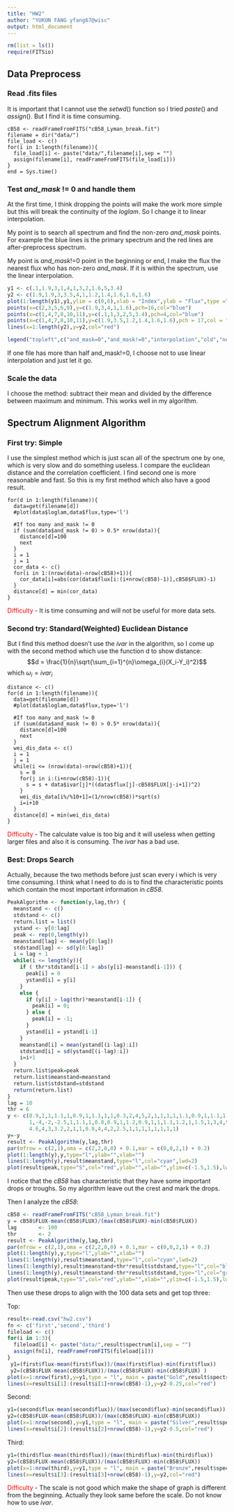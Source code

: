 ---
title: "HW2"
author: "YUKUN FANG yfang67@wisc"
output: html_document
---

```{r 1, include=FALSE}
rm(list = ls())
require(FITSio)
```

## Data Preprocess

### Read .fits files

It is important that I cannot use the $setwd()$ function so I tried $paste()$ and $assign()$. But I find it is time consuming.

```
cB58 <- readFrameFromFITS("cB58_Lyman_break.fit")
filename = dir("data/")
file_load <- c()
for(i in 1:length(filename)){
  file_load[i] <- paste("data/",filename[i],sep = "")
  assign(filename[i], readFrameFromFITS(file_load[i]))
}
end = Sys.time()
```

### Test *and_mask* != 0 and handle them

At the first time, I think dropping the points will make the work more simple but this will break the continuity of the *loglam*. So I change it to linear interpolation.\

My point is to search all spectrum and find the non-zero *and_mask* points. For example the blue lines is the primary spectrum and the red lines are after-preprocess spectrum.\

My point is *and_mask*!=0 point in the beginning or end, I make the flux the nearest flux who has non-zero *and_mask*. If it is within the spectrum, use the linear interpolation.

```{r LinearInterpolation, echo=FALSE}
y1 <- c(.1,1.9,3,1,4,1,3,2,1.6,5,3.4)
y2 <- c(1.9,1.9,3,3.5,4,1,1.2,1.4,1.6,1.6,1.6)
plot(1:length(y1),y1,ylim = c(0,6),xlab = "Index",ylab = "Flux",type ="l" , lty = 2, col= "blue", main = "Example")
points(x=c(2,3,5,6,9),y=c(1.9,3,4,1,1.6),pch=16,col="blue")
points(x=c(1,4,7,8,10,11),y=c(.1,1,3,2,5,3.4),pch=4,col="blue")
points(x=c(1,4,7,8,10,11),y=c(1.9,3.5,1.2,1.4,1.6,1.6),pch = 17,col = "red")
lines(x=1:length(y2),y=y2,col="red")

legend("topleft",c("and_mask=0","and_mask!=0","interpolation","old","new"),pch = c(16,4,17,16,17),lty=c(0,0,0,2,1),col=c("blue","blue","red","blue","red"),cex=0.8)
```

If one file has more than half and_mask!=0, I choose not to use linear interpolation and just let it go.  

### Scale the data

I choose the method: subtract their mean and divided by the difference between maximum and minimum. This works well in my algorithm.


## Spectrum Alignment Algorithm

### First try: Simple 

I use the simplest method which is just scan all of the spectrum one by one, which is very slow and do something useless. I compare the euclidean distance and the correlation coefficient. I find second one is more reasonable and fast. So this is my first method which also have a good result.

```
for(d in 1:length(filename)){
  data=get(filename[d])
  #plot(data$loglam,data$flux,type='l')

  #If too many and_mask != 0
  if (sum(data$and_mask != 0) > 0.5* nrow(data)){
    distance[d]=100
    next
  }
  i = 1
  j = 1
  cor_data <- c()
  for(i in 1:(nrow(data)-nrow(cB58)+1)){
    cor_data[i]=abs(cor(data$flux[i:(i+nrow(cB58)-1)],cB58$FLUX)-1)
  }
  distance[d] = min(cor_data)
}
```

<font color=red>Difficulty</font> - It is time consuming and will not be useful for more data sets.

### Second try: Standard(Weighted) Euclidean Distance

But I find this method doesn't use the *ivar* in the algorithm, so I come up with the second method which use the function d to show distance:
$$d = \frac{1}{n}\sqrt{\sum_{i=1}^{n}\omega_{i}(X_i-Y_i)^2}$$
which $\omega_i=ivar_i$

```
distance <- c()
for(d in 1:length(filename)){
  data=get(filename[d])
  #plot(data$loglam,data$flux,type='l')
  
  #If too many and_mask != 0
  if (sum(data$and_mask != 0) > 0.5* nrow(data)){
    distance[d]=100
    next
  }
  wei_dis_data <- c()
  i = 1
  j = 1
  while(i <= (nrow(data)-nrow(cB58)+1)){
    s = 0
    for(j in i:(i+nrow(cB58)-1)){
      s = s + data$ivar[j]*((data$flux[j]-cB58$FLUX[j-i+1])^2)
    }
    wei_dis_data[i%/%10+1]=(1/nrow(cB58))*sqrt(s)
    i=i+10
  }
  distance[d] = min(wei_dis_data)
}
```

<font color=red>Difficulty</font> - The calculate value is too big and it will useless when getting larger files and also it is consuming. The *ivar* has a bad use.


### Best: Drops Search

Actually, because the two methods before just scan every i which is very time consuming. I think what I need to do is to find the characteristic points which contain the most important information in *cB58*.

```{r algorithm}
PeakAlgorithm <- function(y,lag,thr) {
  meanstand <- c()
  stdstand <- c()
  return.list = list()
  ystand <- y[0:lag]
  peak <- rep(0,length(y))
  meanstand[lag] <- mean(y[0:lag])
  stdstand[lag] <- sd(y[0:lag])
  i = lag + 1
  while(i <= length(y)){
    if ( thr*stdstand[i-1] > abs(y[i]-meanstand[i-1])) {
      peak[i] = 0
      ystand[i] = y[i]
    } 
    else {
      if (y[i] > log(thr)*meanstand[i-1]) {
        peak[i] = 0;
      } else {
        peak[i] = -1;
      }
      ystand[i] = ystand[i-1]
    }
    meanstand[i] = mean(ystand[(i-lag):i])
    stdstand[i] = sd(ystand[(i-lag):i])
    i=i+1
  }
  return.list$peak=peak
  return.list$meanstand=meanstand
  return.list$stdstand=stdstand
  return(return.list)
}
lag = 10
thr = 6
y <- c(0.9,1,1,1.1,1,0.9,1,1.1,1,1,0.3,2,4,5,2,1,1,1,1,1.1,0.9,1,1.1,1,1,0.9,
       1,-4,-2,-2.5,1,1.1,1,0.8,0.9,1,1.2,0.9,1,1,1.1,1.2,1,1.5,1,3,4,5,3,2,1,1,1,0.9,1,1,3,
       4.6,4,3,3.2,2,1,1,0.8,4,4,2,2.5,1,1,1,1,1,1,1,1)
y=-y
result <- PeakAlgorithm(y,lag,thr)
par(mfrow = c(2,1),oma = c(2,2,0,0) + 0.1,mar = c(0,0,2,1) + 0.2)
plot(1:length(y),y,type="l",ylab="",xlab="")
lines(1:length(y),result$meanstand,type="l",col="cyan",lwd=2)
plot(result$peak,type="S",col="red",ylab="",xlab="",ylim=c(-1.5,1.5),lwd=2)
```

I notice that the *cB58* has characteristic that they have some important drops or troughs. So my algorithm leave out the crest and mark the drops.

Then I analyze the *cB58*:
```{r cB58}
cB58 <- readFrameFromFITS("cB58_Lyman_break.fit")
y = cB58$FLUX-mean(cB58$FLUX)/(max(cB58$FLUX)-min(cB58$FLUX))
lag       <- 100
thr       <- 2
result <- PeakAlgorithm(y,lag,thr)
par(mfrow = c(2,1),oma = c(2,2,0,0) + 0.1,mar = c(0,0,2,1) + 0.2)
plot(1:length(y),y,type="l",ylab="",xlab="")
lines(1:length(y),result$meanstand,type="l",col="cyan",lwd=2)
lines(1:length(y),result$meanstand+thr*result$stdstand,type="l",col="blue",lwd=2)
lines(1:length(y),result$meanstand-thr*result$stdstand,type="l",col="green",lwd=2)
plot(result$peak,type="S",col="red",ylab="",xlab="",ylim=c(-1.5,1.5),lwd=2)

```

Then use these drops to align with the 100 data sets and get top three:

Top:

```{r graph}
result<-read.csv("hw2.csv")
fn <- c('first','second','third')
fileload <- c()
for(i in 1:3){
  fileload[i] <- paste("data/",result$spectrum[i],sep = "")
  assign(fn[i], readFrameFromFITS(fileload[i]))
}
 y1=(first$flux-mean(first$flux))/(max(first$flux)-min(first$flux))
 y2=(cB58$FLUX-mean(cB58$FLUX))/(max(cB58$FLUX)-min(cB58$FLUX) )
plot(x=1:nrow(first),y=y1,type = "l", main = paste("Gold",result$spectrum[1],sep = ":"), ylim =c(-1,1))
lines(x=result$i[1]:(result$i[1]+nrow(cB58)-1),y=y2-0.25,col="red")


```

Second:

```{r}
y1=(second$flux-mean(second$flux))/(max(second$flux)-min(second$flux))
y2=(cB58$FLUX-mean(cB58$FLUX))/(max(cB58$FLUX)-min(cB58$FLUX))
plot(x=1:nrow(second),y=y1,type = "l", main = paste("Silver",result$spectrum[2],sep = ":"),ylim = c(-1.5,1))
lines(x=result$i[2]:(result$i[2]+nrow(cB58)-1),y=y2-0.5,col="red")
```


Third:

```{r}
y1=(third$flux-mean(third$flux))/(max(third$flux)-min(third$flux))
y2=(cB58$FLUX-mean(cB58$FLUX))/(max(cB58$FLUX)-min(cB58$FLUX))
plot(x=1:nrow(third),y=y1,type = "l", main = paste("Bronze",result$spectrum[3],sep = ":"))
lines(x=result$i[3]:(result$i[3]+nrow(cB58)-1),y=y2,col="red")

```


<font color=red>Difficulty</font> - The scale is not good which make the shape of graph is different from the beginning. Actually they look same before the scale. Do not know how to use *ivar*.





